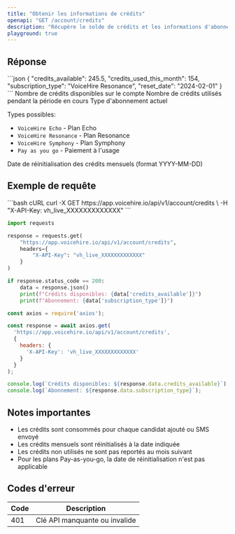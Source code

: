 ```yaml
---
title: "Obtenir les informations de crédits"
openapi: "GET /account/credits"
description: "Récupère le solde de crédits et les informations d'abonnement de votre compte"
playground: true
---
```


## Réponse

<ResponseExample>
```json
{
  "credits_available": 245.5,
  "credits_used_this_month": 154,
  "subscription_type": "VoiceHire Resonance",
  "reset_date": "2024-02-01"
}
```
</ResponseExample>

<ResponseField name="credits_available" type="number" required>
  Nombre de crédits disponibles sur le compte
</ResponseField>

<ResponseField name="credits_used_this_month" type="integer" required>
  Nombre de crédits utilisés pendant la période en cours
</ResponseField>

<ResponseField name="subscription_type" type="string" required>
  Type d'abonnement actuel
  
  Types possibles:
  - `VoiceHire Echo` - Plan Echo
  - `VoiceHire Resonance` - Plan Resonance
  - `VoiceHire Symphony` - Plan Symphony
  - `Pay as you go` - Paiement à l'usage
</ResponseField>

<ResponseField name="reset_date" type="string" required>
  Date de réinitialisation des crédits mensuels (format YYYY-MM-DD)
</ResponseField>

## Exemple de requête

<CodeGroup>
```bash cURL
curl -X GET https://app.voicehire.io/api/v1/account/credits \
  -H "X-API-Key: vh_live_XXXXXXXXXXXXX"
```

```python Python
import requests

response = requests.get(
    "https://app.voicehire.io/api/v1/account/credits",
    headers={
        "X-API-Key": "vh_live_XXXXXXXXXXXXX"
    }
)

if response.status_code == 200:
    data = response.json()
    print(f"Crédits disponibles: {data['credits_available']}")
    print(f"Abonnement: {data['subscription_type']}")
```

```javascript Node.js
const axios = require('axios');

const response = await axios.get(
  'https://app.voicehire.io/api/v1/account/credits',
  {
    headers: {
      'X-API-Key': 'vh_live_XXXXXXXXXXXXX'
    }
  }
);

console.log(`Crédits disponibles: ${response.data.credits_available}`);
console.log(`Abonnement: ${response.data.subscription_type}`);
```
</CodeGroup>

## Notes importantes

- Les crédits sont consommés pour chaque candidat ajouté ou SMS envoyé
- Les crédits mensuels sont réinitialisés à la date indiquée
- Les crédits non utilisés ne sont pas reportés au mois suivant
- Pour les plans Pay-as-you-go, la date de réinitialisation n'est pas applicable

## Codes d'erreur

| Code | Description |
|------|-------------|
| 401 | Clé API manquante ou invalide |